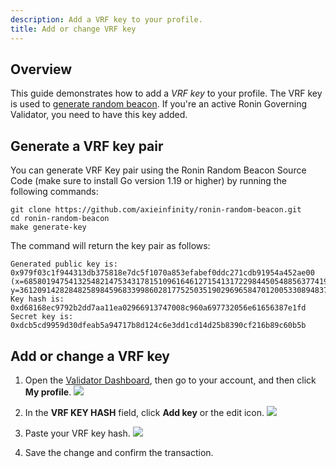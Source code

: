 ```yaml
---
description: Add a VRF key to your profile. 
title: Add or change VRF key
---
```


## Overview

This guide demonstrates how to add a *VRF key* to your profile. The VRF key is used to [generate random beacon](https://github.com/ronin-chain/REPs/blob/main/REP-0010/REP-0010.md#compute-random-beacon). If you're an active Ronin Governing Validator, you need to have this key added.


## Generate a VRF key pair

You can generate VRF Key pair using the Ronin Random Beacon Source Code (make sure to install Go version 1.19 or higher) by running the following commands:

```
git clone https://github.com/axieinfinity/ronin-random-beacon.git
cd ronin-random-beacon 
make generate-key
```

The command will return the key pair as follows:

```
Generated public key is: 0x979f03c1f944313db375818e7dc5f1070a853efabef0ddc271cdb91954a452ae00 
(x=68580194754132548214753431781510961646127154131722984450548856377419405480622,
y=3612091428284825898459683399860281775250351902969658470120053308948377988804)
Key hash is: 0xd68168ec9792b2dd7aa11ea02966913747008c960a697732056e61656387e1fd
Secret key is: 0xdcb5cd9959d30dfeab5a94717b8d124c6e3dd1cd14d25b8390cf216b89c60b5b 
```

## Add or change a VRF key 

1. Open the [Validator Dashboard](https://validator.roninchain.com), then go to your account, and then click **My profile**.
   <img src={profile} width={280} />

2. In the **VRF KEY HASH** field, click **Add key** or the edit icon.
   <img src={addStepOne} width={400} />

3. Paste your VRF key hash.
   <img src={addStepTwo} width={400} />

4. Save the change and confirm the transaction.